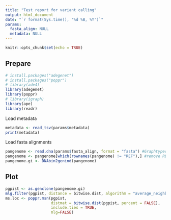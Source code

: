 ```yaml
---
title: "Test report for variant calling"
output: html_document
date: "`r format(Sys.time(), '%d %B, %Y')`"
params:
  fasta_align: NULL
  metadata: NULL
---
```


```r
knitr::opts_chunk$set(echo = TRUE)
```

## Prepare

```r
# install.packages("adegenet")
# install.packages("poppr")
# library(ade4)
library(adegenet)
library(poppr)
# library(igraph)
library(ape)
library(readr)
```


Load metadata

```r
metadata <- read_tsv(params$metadata)
print(metadata)
```

Load fasta alignments

```r
pangenome <- read.dna(params$fasta_align, format = "fasta") #Graphtyper
pangenome <- pangenome[which(rownames(pangenome) != "REF"),] #remove REF seq
pangenome.gi <- DNAbin2genind(pangenome)
```


## Plot 

```r
pgpist <- as.genclone(pangenome.gi)
mlg.filter(pgpist, distance = bitwise.dist, algorithm = "average_neighbor",  percent = FALSE) <- 6
ms.loc <- poppr.msn(pgpist,
                    distmat = bitwise.dist(pgpist, percent = FALSE),
                    include.ties = TRUE,
                    mlg=FALSE)
```

